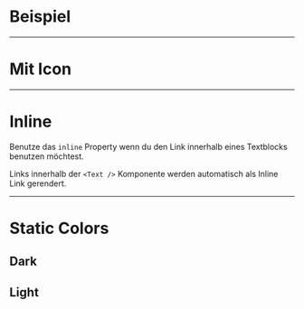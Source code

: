 # Beispiel

<LiveCodeEditor />

---

# Mit Icon

<LiveCodeEditor example="icon" editorCollapsed />

---

# Inline

Benutze das `inline` Property wenn du den Link innerhalb eines Textblocks
benutzen möchtest.

<LiveCodeEditor example="inline" editorCollapsed />

Links innerhalb der `<Text />` Komponente werden automatisch als Inline Link
gerendert.

<LiveCodeEditor example="inlineText" editorCollapsed />

---

# Static Colors

## Dark

<LiveCodeEditor example="dark" bgColor="light" editorCollapsed />

## Light

<LiveCodeEditor example="light" bgColor="dark" editorCollapsed />
